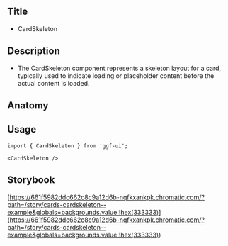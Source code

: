 ## Title

- CardSkeleton

## Description

- The CardSkeleton component represents a skeleton layout for a card, typically used to indicate loading or placeholder content before the actual content is loaded.

## Anatomy

## Usage

```tsx
import { CardSkeleton } from 'ggf-ui';
```

```tsx
<CardSkeleton />
```

## Storybook

[https://661f5982ddc662c8c9a12d6b-nqfkxankpk.chromatic.com/?path=/story/cards-cardskeleton--example&globals=backgrounds.value:!hex(333333)](<https://661f5982ddc662c8c9a12d6b-nqfkxankpk.chromatic.com/?path=/story/cards-cardskeleton--example&globals=backgrounds.value:!hex(333333)>)
